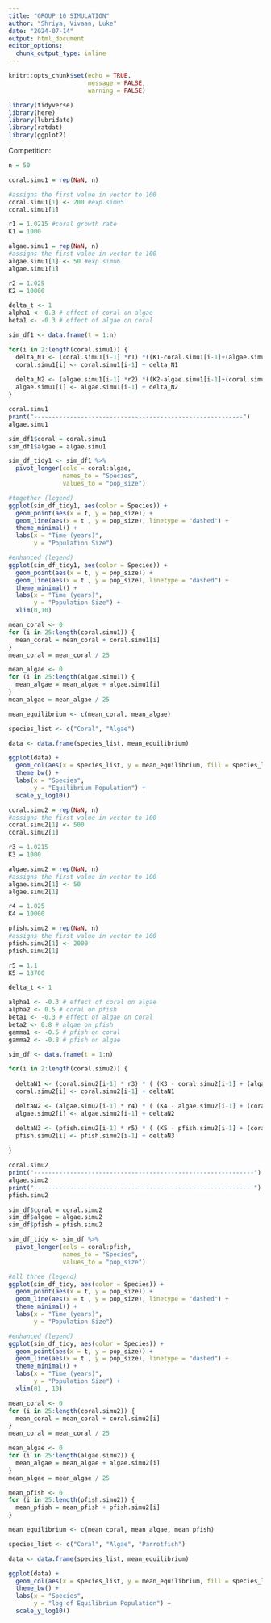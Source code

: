 ```yaml
---
title: "GROUP 10 SIMULATION"
author: "Shriya, Vivaan, Luke"
date: "2024-07-14"
output: html_document
editor_options: 
  chunk_output_type: inline
---
```


```r
knitr::opts_chunk$set(echo = TRUE,
                      message = FALSE,
                      warning = FALSE)
``` 

```r
library(tidyverse)
library(here)
library(lubridate)
library(ratdat)
library(ggplot2)
```

Competition: 

```r
n = 50

coral.simu1 = rep(NaN, n)

#assigns the first value in vector to 100
coral.simu1[1] <- 200 #exp.simu5
coral.simu1[1]

r1 = 1.0215 #coral growth rate
K1 = 1000

algae.simu1 = rep(NaN, n)
#assigns the first value in vector to 100
algae.simu1[1] <- 50 #exp.simu6
algae.simu1[1]

r2 = 1.025
K2 = 10000
```

```r
delta_t <- 1
alpha1 <- 0.3 # effect of coral on algae
beta1 <- -0.3 # effect of algae on coral

sim_df1 <- data.frame(t = 1:n)

for(i in 2:length(coral.simu1)) {
  delta_N1 <- (coral.simu1[i-1] *r1) *((K1-coral.simu1[i-1]+(algae.simu1[i-1]*beta1))/ K1) * delta_t
  coral.simu1[i] <- coral.simu1[i-1] + delta_N1
  
  delta_N2 <- (algae.simu1[i-1] *r2) *((K2-algae.simu1[i-1]+(coral.simu1[i-1]*alpha1))/ K2) * delta_t
  algae.simu1[i] <- algae.simu1[i-1] + delta_N2
}

coral.simu1
print("----------------------------------------------------------")
algae.simu1

sim_df1$coral = coral.simu1
sim_df1$algae = algae.simu1

sim_df_tidy1 <- sim_df1 %>% 
  pivot_longer(cols = coral:algae,
               names_to = "Species",
               values_to = "pop_size")

#together (legend)
ggplot(sim_df_tidy1, aes(color = Species)) +
  geom_point(aes(x = t, y = pop_size)) +
  geom_line(aes(x = t , y = pop_size), linetype = "dashed") + 
  theme_minimal() +
  labs(x = "Time (years)",
       y = "Population Size")

#enhanced (legend)
ggplot(sim_df_tidy1, aes(color = Species)) +
  geom_point(aes(x = t, y = pop_size)) +
  geom_line(aes(x = t , y = pop_size), linetype = "dashed") + 
  theme_minimal() +
  labs(x = "Time (years)",
       y = "Population Size") +
  xlim(0,10)
```
```r
mean_coral <- 0
for (i in 25:length(coral.simu1)) {
  mean_coral = mean_coral + coral.simu1[i]
}
mean_coral = mean_coral / 25

mean_algae <- 0
for (i in 25:length(algae.simu1)) {
  mean_algae = mean_algae + algae.simu1[i]
}
mean_algae = mean_algae / 25

mean_equilibrium <- c(mean_coral, mean_algae)

species_list <- c("Coral", "Algae")

data <- data.frame(species_list, mean_equilibrium)

ggplot(data) +
  geom_col(aes(x = species_list, y = mean_equilibrium, fill = species_list)) +
  theme_bw() +
  labs(x = "Species",
       y = "Equilibrium Population") +
  scale_y_log10()
```


```r
coral.simu2 = rep(NaN, n)
#assigns the first value in vector to 100
coral.simu2[1] <- 500
coral.simu2[1]

r3 = 1.0215
K3 = 1000

algae.simu2 = rep(NaN, n)
#assigns the first value in vector to 100
algae.simu2[1] <- 50
algae.simu2[1]

r4 = 1.025
K4 = 10000

pfish.simu2 = rep(NaN, n)
#assigns the first value in vector to 100
pfish.simu2[1] <- 2000
pfish.simu2[1]

r5 = 1.1
K5 = 13700
```

```r
delta_t <- 1

alpha1 <- -0.3 # effect of coral on algae
alpha2 <- 0.5 # coral on pfish
beta1 <- -0.3 # effect of algae on coral
beta2 <- 0.8 # algae on pfish
gamma1 <- -0.5 # pfish on coral
gamma2 <- -0.8 # pfish on algae

sim_df <- data.frame(t = 1:n)

for(i in 2:length(coral.simu2)) {
  
  deltaN1 <- (coral.simu2[i-1] * r3) * ( (K3 - coral.simu2[i-1] + (algae.simu2 * beta1) + (pfish.simu2 * gamma1)) / K3) * delta_t
  coral.simu2[i] <- coral.simu2[i-1] + deltaN1

  deltaN2 <- (algae.simu2[i-1] * r4) * ( (K4 - algae.simu2[i-1] + (coral.simu2 * alpha1) + (pfish.simu2 * gamma2)) / K4) * delta_t
  algae.simu2[i] <- algae.simu2[i-1] + deltaN2

  deltaN3 <- (pfish.simu2[i-1] * r5) * ( (K5 - pfish.simu2[i-1] + (coral.simu2 * alpha2) + (algae.simu2 * beta2)) / K5) * delta_t
  pfish.simu2[i] <- pfish.simu2[i-1] + deltaN3
  
}

coral.simu2
print("-------------------------------------------------------------")
algae.simu2
print("-------------------------------------------------------------")
pfish.simu2

sim_df$coral = coral.simu2
sim_df$algae = algae.simu2
sim_df$pfish = pfish.simu2

sim_df_tidy <- sim_df %>% 
  pivot_longer(cols = coral:pfish,
               names_to = "Species",
               values_to = "pop_size")

#all three (legend)
ggplot(sim_df_tidy, aes(color = Species)) +
  geom_point(aes(x = t, y = pop_size)) +
  geom_line(aes(x = t , y = pop_size), linetype = "dashed") + 
  theme_minimal() +
  labs(x = "Time (years)",
       y = "Population Size")

#enhanced (legend)
ggplot(sim_df_tidy, aes(color = Species)) +
  geom_point(aes(x = t, y = pop_size)) +
  geom_line(aes(x = t , y = pop_size), linetype = "dashed") + 
  theme_minimal() +
  labs(x = "Time (years)",
       y = "Population Size") +
  xlim(01 , 10)
```

```r
mean_coral <- 0
for (i in 25:length(coral.simu2)) {
  mean_coral = mean_coral + coral.simu2[i]
}
mean_coral = mean_coral / 25

mean_algae <- 0
for (i in 25:length(algae.simu2)) {
  mean_algae = mean_algae + algae.simu2[i]
}
mean_algae = mean_algae / 25

mean_pfish <- 0
for (i in 25:length(pfish.simu2)) {
  mean_pfish = mean_pfish + pfish.simu2[i]
}

mean_equilibrium <- c(mean_coral, mean_algae, mean_pfish)

species_list <- c("Coral", "Algae", "Parrotfish")

data <- data.frame(species_list, mean_equilibrium)

ggplot(data) +
  geom_col(aes(x = species_list, y = mean_equilibrium, fill = species_list)) +
  theme_bw() +
  labs(x = "Species",
       y = "log of Equilibrium Population") +
  scale_y_log10()
```

